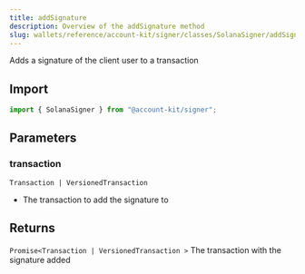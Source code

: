 ```yaml
---
title: addSignature
description: Overview of the addSignature method
slug: wallets/reference/account-kit/signer/classes/SolanaSigner/addSignature
---
```




Adds a signature of the client user to a transaction

## Import

```ts
import { SolanaSigner } from "@account-kit/signer";
```

## Parameters

### transaction

`Transaction | VersionedTransaction`

- The transaction to add the signature to

## Returns

`Promise<Transaction | VersionedTransaction >`
The transaction with the signature added
